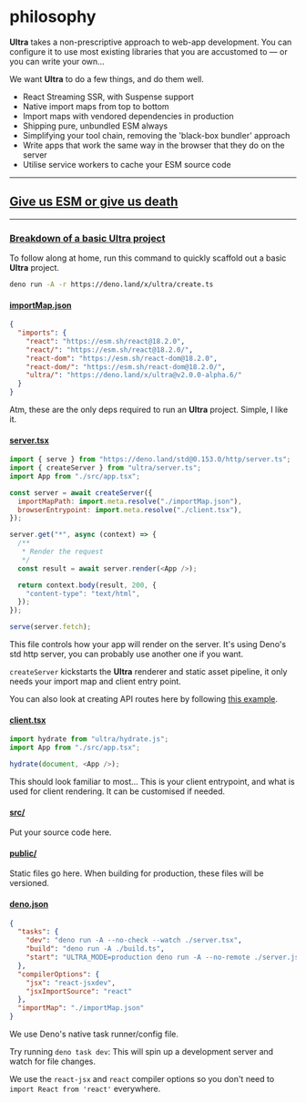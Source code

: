 # philosophy

**Ultra** takes a non-prescriptive approach to web-app development. You can configure it to use most existing libraries that you are accustomed to — or you can write your own... 

We want **Ultra** to do a few things, and do them well.

- React Streaming SSR, with Suspense support
- Native import maps from top to bottom
- Import maps with vendored dependencies in production
- Shipping pure, unbundled ESM always
- Simplifying your tool chain, removing the 'black-box bundler' approach
- Write apps that work the same way in the browser that they do on the server
- Utilise service workers to cache your ESM source code

---

## [Give us ESM or give us death](#give-us-esm-or-give-us-death)

---

### [Breakdown of a basic **Ultra** project](#breakdown-of-a-basic-ultra-project)

To follow along at home, run this command to quickly scaffold out a basic **Ultra** project.

```sh
deno run -A -r https://deno.land/x/ultra/create.ts
```

#### [importMap.json](#importmapjson)

```json
{
  "imports": {
    "react": "https://esm.sh/react@18.2.0",
    "react/": "https://esm.sh/react@18.2.0/",
    "react-dom": "https://esm.sh/react-dom@18.2.0",
    "react-dom/": "https://esm.sh/react-dom@18.2.0/",
    "ultra/": "https://deno.land/x/ultra@v2.0.0-alpha.6/"
  }
}
```

Atm, these are the only deps required to run an **Ultra** project. Simple, I like it.

#### [server.tsx](#servertsx)

```js
import { serve } from "https://deno.land/std@0.153.0/http/server.ts";
import { createServer } from "ultra/server.ts";
import App from "./src/app.tsx";

const server = await createServer({
  importMapPath: import.meta.resolve("./importMap.json"),
  browserEntrypoint: import.meta.resolve("./client.tsx"),
});

server.get("*", async (context) => {
  /**
   * Render the request
   */
  const result = await server.render(<App />);

  return context.body(result, 200, {
    "content-type": "text/html",
  });
});

serve(server.fetch);
```

This file controls how your app will render on the server. It's using Deno's std http server, you can probably use another one if you want.

`createServer` kickstarts the **Ultra** renderer and static asset pipeline, it only needs your import map and client entry point.

You can also look at creating API routes here by following [this example](https://github.com/exhibitionist-digital/ultra/tree/main/examples/with-api-routes).

#### [client.tsx](#clienttsx)

```js
import hydrate from "ultra/hydrate.js";
import App from "./src/app.tsx";

hydrate(document, <App />);  
```

This should look familiar to most... This is your client entrypoint, and what is used for client rendering. It can be customised if needed.

#### [src/](#src)

Put your source code here.

#### [public/](#public)

Static files go here. When building for production, these files will be versioned.

#### [deno.json](#denojson)

```json
{
  "tasks": {
    "dev": "deno run -A --no-check --watch ./server.tsx",
    "build": "deno run -A ./build.ts",
    "start": "ULTRA_MODE=production deno run -A --no-remote ./server.js"
  },
  "compilerOptions": {
    "jsx": "react-jsxdev",
    "jsxImportSource": "react"
  },
  "importMap": "./importMap.json"
}
```

We use Deno's native task runner/config file. 

Try running `deno task dev`: This will spin up a development server and watch for file changes.

We use the `react-jsx` and `react` compiler options so you don't need to `import React from 'react'` everywhere.
